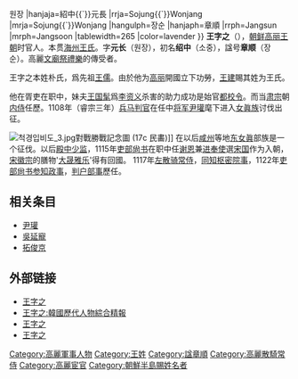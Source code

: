{{roughtranslation|time=2018-11-20T12:59:23+00:00}}
{{Infobox Korean name
|hangul=왕자지
|hanja=王字之
|rr=Wang Jaji
|mr=Wang Jhaji
|hangulja=소중{{`}}원장
|hanjaja=紹中{{`}}元長
|rrja=Sojung{{`}}Wonjang
|mrja=Sojung{{`}}Wonjang
|hangulph=장순
|hanjaph=章順
|rrph=Jangsun
|mrph=Jangsoon
|tablewidth=265
|color=lavender
}}
'''王字之'''（{{bd||1066年|1122年|3月|catIdx=W}}），[[朝鲜半岛|朝鲜]][[高丽王朝|高丽王朝]]时官人。本贯[[海州王氏|海州王氏]]。字'''元长'''（원장），初名'''绍中'''（소중），諡号'''章顺'''（장순）。高麗[[文廟|文廟]][[祭禮樂|祭禮樂]]的傳受者。

王字之本姓朴氏，爲先祖[[王儒|王儒]]。由於他为[[高麗_(918年－1392年)|高丽]]開國立下功勞，[[高丽太祖|王建]]賜其姓为王氏。

他在胥吏在职中，妹夫[[王国髦|王国髦]]爲[[李资义|李资义]]杀害的助力成功是始官[[都校令|都校令]]。而当[[肃宗|肃宗]]朝[[内侍|内侍]]任歷。1108年（睿宗三年）[[兵马判官|兵马判官]]在任中[[将军_(中國古代)|将军]][[尹瓘|尹瓘]]麾下进入[[女眞族|女眞族]]讨伐出征。

[[File:척경입비도_3.jpg|thumb]]對戰勝戰記念圖 (17c 民畵)]]
在以后[[咸州|咸州]]等地[[东女眞|东女眞]]部族是一个征伐。以后[[殿中少监|殿中少监]]，1115年[[吏部尙书|吏部尙书]]在职中任[[谢恩|谢恩]]兼[[进奉使|进奉使]]選[[宋国|宋国]]作为入朝，[[宋徽宗|宋徽宗]]的膳物'[[大晟雅乐|大晟雅乐]]'得有回國。 1117年[[左散骑常侍|左散骑常侍]]，[[同知枢密院事|同知枢密院事]]，1122年[[吏部尙书|吏部尙书]][[参知政事|参知政事]]，[[判户部事|判户部事]]歷任。

== 相关条目 ==
*[[尹瓘|尹瓘]]
*[[吳延寵|吳延寵]]
*[[拓俊京|拓俊京]]

== 外部链接 ==
{{wikisource|宋史}}
* [http://koreandb.nate.com/history/people/detail?sn=10914 王字之]{{dead link|date=2018年1月 |bot=InternetArchiveBot |fix-attempted=yes }}
* [http://people.aks.ac.kr/front/tabCon/ppl/pplView.aks?pplId=PPL_5COb_A1066_1_0007626 王字之:韓國歷代人物綜合精報] {{Wayback|url=http://people.aks.ac.kr/front/tabCon/ppl/pplView.aks?pplId=PPL_5COb_A1066_1_0007626 |date=20160303191638 }}
* [http://terms.naver.com/entry.nhn?docId=568957 王字之]
* [http://100.naver.com/100.nhn?docid=117445 王字之]

{{Korea-bio-stub}}

[[Category:高麗軍事人物|Category:高麗軍事人物]]
[[Category:王姓|Category:王姓]]
[[Category:諡章順|Category:諡章順]]
[[Category:高麗散騎常侍|Category:高麗散騎常侍]]
[[Category:高麗宦官|Category:高麗宦官]]
[[Category:朝鮮半島賜姓名者|Category:朝鮮半島賜姓名者]]